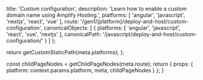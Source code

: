 
  title: 'Custom configuration',
  description: 'Learn how to enable a custom domain name using Amplify Hosting.',
  platforms: [
    'angular',
    'javascript',
    'nextjs',
    'react',
    'vue'
  ],
  route: '/gen1/[platform]/deploy-and-host/custom-configuration',
  canonicalObjects: [
    {
      platforms: [
        'angular',
        'javascript',
        'react',
        'vue',
        'nextjs'
      ],
      canonicalPath: '/javascript/deploy-and-host/custom-configuration/'
    }
  ]
};

  return getCustomStaticPath(meta.platforms);
};

  const childPageNodes = getChildPageNodes(meta.route);
  return {
    props: {
      platform: context.params.platform,
      meta,
      childPageNodes
    }
  };
}

<Overview childPageNodes={props.childPageNodes} />
